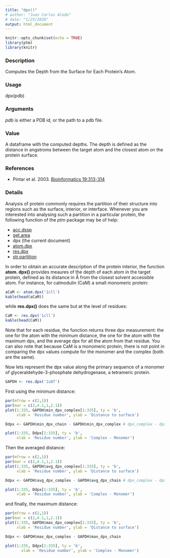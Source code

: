 ```yaml
---
title: "dpx()"
# author: "Juan Carlos Aledo"
# date: "1/25/2020"
output: html_document
---
```


```r
knitr::opts_chunk$set(echo = TRUE)
library(ptm)
library(knitr)
```

### Description
Computes the Depth from the Surface for Each Protein's Atom.

### Usage
dpx(pdb)

### Arguments
_pdb_	is either a PDB id, or the path to a pdb file.


### Value
A dataframe with the computed depths. The depth is defined as the distance in angstroms between the target atom and the closest atom on the protein surface.

### References

* Pintar et al. 2003. [Bioinformatics 19:313-314](https://www.ncbi.nlm.nih.gov/pubmed/12538266)

### Details

Analysis of protein commonly requires the partition of their structure into regions such as the surface, interior, or interface. Whenever you are interested into analysing such a partition in a particular protein, the following function of the _ptm_ package may be of help:

* [acc.dssp](./acc.dssp)
* [get.area](./get.area)
* dpx (the current document)
* [atom.dpx](./atom.dpx)
* [res.dpx](./res.dpx)
* [str.partition](./str.partition)

In order to obtain an accurate description of the protein interior, the function **atom. dpx()** provides meaures of the depth of each atom in the target protein, defined as its distance in Å from the closest solvent accessible atom. For instance, for calmodulin (CaM) a small monomeric protein:

```r
aCaM <- atom.dpx('1cll') 
kable(head(aCaM))
```

while **res.dpx()** does the same but at the level of residues:

```r
CaM <- res.dpx('1cll')
kable(head(CaM))
```

Note that for each residue, the function returns three dpx measurement: the one for the atom with the minimum distance, the one for the atom with the maximum dpx, and the average dpx for all the atom from that residue. You can also note that because CaM is a monomeric protein, there is not point in comparing the dpx values compute for the monomer and the complex (both are the same).

Now lets represent the dpx value along the primary sequence of a monomer of glyceraldehyde-3-phosphate dehydrogenase, a tetrameric protein. 

```r
GAPDH <- res.dpx('1u8f')
```

First using the minimum distance:

```r
par(mfrow = c(2,1))
par(mar = c(2,4.1,1,2.1))
plot(1:335, GAPDH$min_dpx_complex[1:335], ty = 'b', 
     xlab = 'Residue number', ylab = 'Distance to surface')

Ddpx <- GAPDH$min_dpx_chain - GAPDH$min_dpx_complex # dpx_complex - dpx_monomer

plot(1:335, Ddpx[1:335], ty = 'b',
     xlab = 'Residue number', ylab = 'Complex - Monomer')
```

Then the averaged distance:

```r
par(mfrow = c(2,1))
par(mar = c(2,4.1,1,2.1))
plot(1:335, GAPDH$avg_dpx_complex[1:335], ty = 'b', 
     xlab = 'Residue number', ylab = 'Distance to surface')

Ddpx <- GAPDH$avg_dpx_complex - GAPDH$avg_dpx_chain # dpx_complex - dpx_monomer

plot(1:335, Ddpx[1:335], ty = 'b', 
     xlab = 'Residue number', ylab = 'Complex - Monomer')
```

and finally, the maximum distance:

```r
par(mfrow = c(2,1))
par(mar = c(2,4.1,1,2.1))
plot(1:335, GAPDH$max_dpx_complex[1:335], ty = 'b',
     xlab = 'Residue number', ylab = 'Distance to surface')

Ddpx <- GAPDH$max_dpx_complex - GAPDH$max_dpx_chain

plot(1:335, Ddpx[1:335], ty = 'b',
       xlab = 'Residue number', ylab = 'Complex - Monomer')
```
